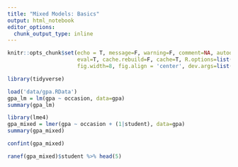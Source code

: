 ```yaml
---
title: "Mixed Models: Basics"
output: html_notebook
editor_options: 
  chunk_output_type: inline
---
```



```r
knitr::opts_chunk$set(echo = T, message=F, warning=F, comment=NA, autodep=F, 
                      eval=T, cache.rebuild=F, cache=T, R.options=list(width=120), 
                      fig.width=8, fig.align = 'center', dev.args=list(bg = 'transparent'), dev='svglite')
```

```r
library(tidyverse)
```


```r
load('data/gpa.RData')
gpa_lm = lm(gpa ~ occasion, data=gpa)
summary(gpa_lm)
```

```r
library(lme4)
gpa_mixed = lmer(gpa ~ occasion + (1|student), data=gpa)
summary(gpa_mixed)
```


```r
confint(gpa_mixed)
```

```r
ranef(gpa_mixed)$student %>% head(5)
```


